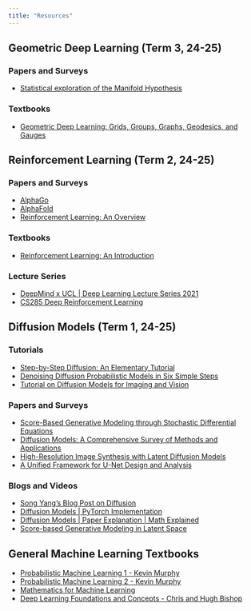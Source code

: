 ```yaml
---
title: "Resources"
---
```

## Geometric Deep Learning (Term 3, 24-25)

### Papers and Surveys

- [Statistical exploration of the Manifold Hypothesis](https://arxiv.org/abs/2208.11665)

### Textbooks

- [Geometric Deep Learning: Grids, Groups, Graphs, Geodesics, and Gauges](https://arxiv.org/abs/2104.13478)


## Reinforcement Learning (Term 2, 24-25)

### Papers and Surveys

- [AlphaGo](https://www.nature.com/articles/nature16961)
- [AlphaFold](https://www.nature.com/articles/s41586-021-03819-2)
- [Reinforcement Learning: An Overview](https://arxiv.org/abs/2412.05265)

### Textbooks

- [Reinforcement Learning: An Introduction](https://web.stanford.edu/class/psych209/Readings/SuttonBartoIPRLBook2ndEd.pdf)

### Lecture Series

- [DeepMind x UCL | Deep Learning Lecture Series 2021](https://www.youtube.com/playlist?list=PLqYmG7hTraZDVH599EItlEWsUOsJbAodm)
- [CS285 Deep Reinforcement Learning](https://rail.eecs.berkeley.edu/deeprlcourse/)

## Diffusion Models (Term 1, 24-25)

### Tutorials

- [Step-by-Step Diffusion: An Elementary Tutorial](https://arxiv.org/abs/2406.08929)
- [Denoising Diffusion Probabilistic Models in Six Simple Steps](https://arxiv.org/abs/2402.04384)
- [Tutorial on Diffusion Models for Imaging and Vision](https://arxiv.org/abs/2403.18103)

### Papers and Surveys

- [Score-Based Generative Modeling through Stochastic Differential Equations](https://arxiv.org/abs/2011.13456)
- [Diffusion Models: A Comprehensive Survey of Methods and Applications](https://arxiv.org/abs/2209.00796)
- [High-Resolution Image Synthesis with Latent Diffusion Models](https://arxiv.org/pdf/2112.10752)
- [A Unified Framework for U-Net Design and Analysis](https://arxiv.org/pdf/2305.19638)

### Blogs and Videos 
- [Song Yang's Blog Post on Diffusion](https://yang-song.net/blog/2021/score/)
- [Diffusion Models | PyTorch Implementation](https://youtu.be/TBCRlnwJtZU?si=oO6pxZyHbDzXPmfR)
- [Diffusion Models | Paper Explanation | Math Explained](https://youtu.be/HoKDTa5jHvg?si=iet3Zx-S7LtZ_fvH)
- [Score-based Generative Modeling in Latent Space](https://nvlabs.github.io/LSGM/)

## General Machine Learning Textbooks
- [Probabilistic Machine Learning 1 - Kevin Murphy](https://probml.github.io/pml-book/book1.html)
- [Probabilistic Machine Learning 2 - Kevin Murphy](https://probml.github.io/pml-book/book2.html)
- [Mathematics for Machine Learning](https://mml-book.github.io/book/mml-book.pdf)
- [Deep Learning Foundations and Concepts - Chris and Hugh Bishop](https://www.bishopbook.com)

